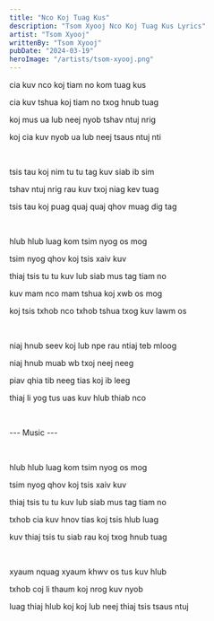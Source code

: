 ```yaml
---
title: "Nco Koj Tuag Kus"
description: "Tsom Xyooj Nco Koj Tuag Kus Lyrics"
artist: "Tsom Xyooj"
writtenBy: "Tsom Xyooj"
pubDate: "2024-03-19"
heroImage: "/artists/tsom-xyooj.png"
---
```


cia kuv nco koj tiam no kom tuag kus

cia kuv tshua koj tiam no txog hnub tuag

koj mus ua lub neej nyob tshav ntuj nrig

koj cia kuv nyob ua lub neej tsaus ntuj nti

<br />

tsis tau koj nim tu tu tag kuv siab ib sim

tshav ntuj nrig rau kuv txoj niag kev tuag

tsis tau koj puag quaj quaj qhov muag dig tag

<br />

hlub hlub luag kom tsim nyog os mog

tsim nyog qhov koj tsis xaiv kuv

thiaj tsis tu tu kuv lub siab mus tag tiam no

kuv mam nco mam tshua koj xwb os mog

koj tsis txhob nco txhob tshua txog kuv lawm os

<br />

niaj hnub seev koj lub npe rau ntiaj teb mloog

niaj hnub muab wb txoj neej neeg

piav qhia tib neeg tias koj ib leeg

thiaj li yog tus uas kuv hlub thiab nco

<br />

--- Music ---

<br />

hlub hlub luag kom tsim nyog os mog

tsim nyog qhov koj tsis xaiv kuv

thiaj tsis tu tu kuv lub siab mus tag tiam no

txhob cia kuv hnov tias koj tsis hlub luag

kuv thiaj tsis tu siab rau koj txog hnub tuag

<br />

xyaum nquag xyaum khwv os tus kuv hlub

txhob coj li thaum koj nrog kuv nyob

luag thiaj hlub koj koj lub neej thiaj tsis tsaus ntuj
